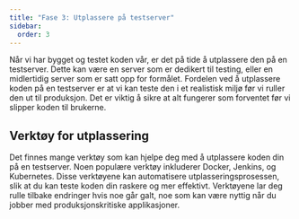 ```yaml
---
title: "Fase 3: Utplassere på testserver"
sidebar:
  order: 3
---
```


Når vi har bygget og testet koden vår, er det på tide å utplassere den på en testserver.
Dette kan være en server som er dedikert til testing, eller en midlertidig server som er satt opp for formålet.
Fordelen ved å utplassere koden på en testserver er at vi kan teste den i et realistisk miljø før vi ruller den ut til produksjon. Det er viktig å sikre at alt fungerer som forventet før vi slipper koden til brukerne.

## Verktøy for utplassering

Det finnes mange verktøy som kan hjelpe deg med å utplassere koden din på en testserver.
Noen populære verktøy inkluderer Docker, Jenkins, og Kubernetes.
Disse verktøyene kan automatisere utplasseringsprosessen, slik at du kan teste koden din raskere og mer effektivt.
Verktøyene lar deg rulle tilbake endringer hvis noe går galt, noe som kan være nyttig når du jobber med produksjonskritiske applikasjoner.


<SelectCorrect
  question="Hva er formålet med å utplassere koden på en testserver?"
  correct="For å teste koden i et realistisk miljø før den rulles ut til produksjon."
  wrong1="For å rulle ut koden til produksjon."
  wrong2="For å lagre koden på en midlertidig server."
/>


<LikeThisPage />
